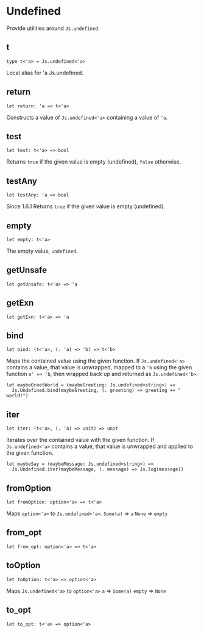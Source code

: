 # Undefined

<Intro>

Provide utilities around `Js.undefined`.

</Intro>

## t

```res prelude
type t<'a> = Js.undefined<'a>
```

Local alias for 'a Js.undefined.

## return

```res sig
let return: 'a => t<'a>
```

Constructs a value of `Js.undefined<'a>` containing a value of `'a`.

## test

```res sig
let test: t<'a> => bool
```

Returns `true` if the given value is empty (undefined), `false` otherwise.

## testAny

```res sig
let testAny: 'a => bool
```

Since 1.6.1 Returns `true` if the given value is empty (undefined).

## empty

```res sig
let empty: t<'a>
```

The empty value, `undefined`.

## getUnsafe

```res sig
let getUnsafe: t<'a> => 'a
```

## getExn

```res sig
let getExn: t<'a> => 'a
```

## bind

```res sig
let bind: (t<'a>, (. 'a) => 'b) => t<'b>
```

Maps the contained value using the given function.
If `Js.undefined<'a>` contains a value, that value is unwrapped, mapped to a `'b` using the given function `a' => 'b`, then wrapped back up and returned as `Js.undefined<'b>`.

```res example
let maybeGreetWorld = (maybeGreeting: Js.undefined<string>) =>
  Js.Undefined.bind(maybeGreeting, (. greeting) => greeting ++ " world!")
```

## iter

```res sig
let iter: (t<'a>, (. 'a) => unit) => unit
```

Iterates over the contained value with the given function.
If `Js.undefined<'a>` contains a value, that value is unwrapped and applied to the given function.

```res example
let maybeSay = (maybeMessage: Js.undefined<string>) =>
  Js.Undefined.iter(maybeMessage, (. message) => Js.log(message))
```

## fromOption

```res sig
let fromOption: option<'a> => t<'a>
```

Maps `option<'a>` to `Js.undefined<'a>`.
`Some(a)` => `a`
`None` => `empty`

## from_opt

```res sig
let from_opt: option<'a> => t<'a>
```

## toOption

```res sig
let toOption: t<'a> => option<'a>
```

Maps `Js.undefined<'a>` to `option<'a>`
`a` => `Some(a)`
`empty` => `None`

## to_opt

```res sig
let to_opt: t<'a> => option<'a>
```
